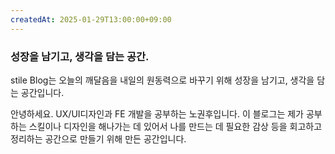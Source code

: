 ```yaml
---
createdAt: 2025-01-29T13:00:00+09:00
---
```


### 성장을 남기고, 생각을 담는 공간.

stile Blog는 오늘의 깨달음을 내일의 원동력으로 바꾸기 위해 성장을 남기고, 생각을 담는 공간입니다.

안녕하세요. UX/UI디자인과 FE 개발을 공부하는 노권후입니다.
이 블로그는 제가 공부하는 스킬이나 디자인을 해나가는 데 있어서 나를 만드는 데 필요한 감상 등을 회고하고 정리하는 공간으로 만들기 위해 만든 공간입니다.